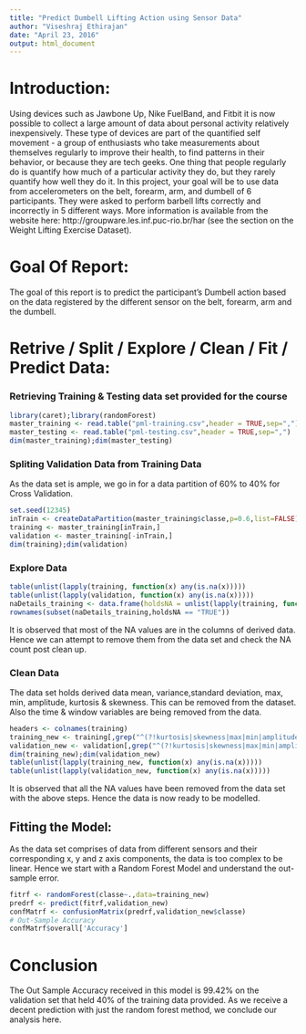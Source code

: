 ```yaml
---
title: "Predict Dumbell Lifting Action using Sensor Data"
author: "Viseshraj Ethirajan"
date: "April 23, 2016"
output: html_document
---
```

# Introduction:
Using devices such as Jawbone Up, Nike FuelBand, and Fitbit it is now possible to collect a large amount of data about personal activity relatively inexpensively. These type of devices are part of the quantified self movement - a group of enthusiasts who take measurements about themselves regularly to improve their health, to find patterns in their behavior, or because they are tech geeks. One thing that people regularly do is quantify how much of a particular activity they do, but they rarely quantify how well they do it. In this project, your goal will be to use data from accelerometers on the belt, forearm, arm, and dumbell of 6 participants. They were asked to perform barbell lifts correctly and incorrectly in 5 different ways. More information is available from the website here: http://groupware.les.inf.puc-rio.br/har (see the section on the Weight Lifting Exercise Dataset).

# Goal Of Report:
The goal of this report is to predict the participant's Dumbell action based on the data registered by the different sensor on the belt, forearm, arm and the dumbell.

# Retrive / Split / Explore / Clean / Fit / Predict Data:

### Retrieving Training & Testing data set provided for the course
```r
library(caret);library(randomForest)
master_training <- read.table("pml-training.csv",header = TRUE,sep=",")
master_testing <- read.table("pml-testing.csv",header = TRUE,sep=",")
dim(master_training);dim(master_testing)
```

###  Spliting Validation Data from Training Data
As the data set is ample, we go in for a data partition of 60% to 40% for Cross Validation.
```r
set.seed(12345)
inTrain <- createDataPartition(master_training$classe,p=0.6,list=FALSE)
training <- master_training[inTrain,]
validation <- master_training[-inTrain,]
dim(training);dim(validation)
```

### Explore Data
```r
table(unlist(lapply(training, function(x) any(is.na(x)))))
table(unlist(lapply(validation, function(x) any(is.na(x)))))
naDetails_training <- data.frame(holdsNA = unlist(lapply(training, function(x) any(is.na(x)))))
rownames(subset(naDetails_training,holdsNA == "TRUE"))
```
It is observed that most of the NA values are in the columns of derived data. Hence we can attempt to remove them from the data set and check the NA count post clean up.

### Clean Data
The data set holds derived data mean, variance,standard deviation, max, min, amplitude, kurtosis & skewness. This can be removed from the dataset. Also the time & window variables are being removed from the data.
```r
headers <- colnames(training)
training_new <- training[,grep("^(?!kurtosis|skewness|max|min|amplitude|var|avg|stddev|raw|cvtd|new|num|X)",headers,perl = TRUE)]
validation_new <- validation[,grep("^(?!kurtosis|skewness|max|min|amplitude|var|avg|stddev|raw|cvtd|new|num|X)",headers,perl = TRUE)]
dim(training_new);dim(validation_new)
table(unlist(lapply(training_new, function(x) any(is.na(x)))))
table(unlist(lapply(validation_new, function(x) any(is.na(x)))))
```
It is observed that all the NA values have been removed from the data set with the above steps. Hence the data is now ready to be modelled.

## Fitting the Model:
As the data set comprises of data from different sensors and their corresponding x, y and z axis components, the data is too complex to be linear. Hence we start with a Random Forest Model and understand the out-sample error.
```r
fitrf <- randomForest(classe~.,data=training_new)
predrf <- predict(fitrf,validation_new)
confMatrf <- confusionMatrix(predrf,validation_new$classe)
# Out-Sample Accuracy
confMatrf$overall['Accuracy']
```

# Conclusion
The Out Sample Accuracy received in this model is 99.42% on the validation set that held 40% of the training data provided. As we receive a decent prediction with just the random forest method, we conclude our analysis here.